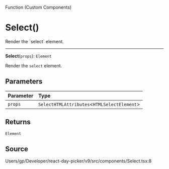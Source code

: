 <SectionTitle>Function (Custom Components)</SectionTitle>

# Select()

<Description>
Render the `select` element.
</Description>

---

<a id="undefined" name="undefined"></a>

<SignatureMemberIdentifier>**Select**(`props`): `Element`</SignatureMemberIdentifier>

Render the `select` element.

## Parameters

| Parameter | Type |
| :------ | :------ |
| `props` | `SelectHTMLAttributes`\<`HTMLSelectElement`\> |

## Returns

`Element`

## Source

Users/gp/Developer/react-day-picker/v9/src/components/Select.tsx:8
